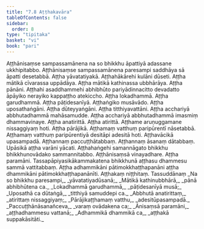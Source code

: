 ```yaml
---
title: "7.8 Aṭṭhakavāra"
tableOfContents: false
sidebar:
  order: 8
type: "tipitaka"
basket: "vi"
book: "pari"
---
```



<DynamicBreadcrumb />

<Division number="328" book="pari" e="ch" v="5" p="243">

<Paragraph number="1552" book="pari">
Aṭṭhānisaṃse sampassamānena na so bhikkhu āpattiyā adassane ukkhipitabbo. Aṭṭhānisaṃse sampassamānena paresampi saddhāya sā āpatti desetabbā. Aṭṭha yāvatatiyakā. Aṭṭhahākārehi kulāni dūseti. Aṭṭha mātikā cīvarassa uppādāya. Aṭṭha mātikā kathinassa ubbhārāya. Aṭṭha pānāni. Aṭṭhahi asaddhammehi abhibhūto pariyādinnacitto devadatto āpāyiko nerayiko kappaṭṭho atekiccho. Aṭṭha lokadhammā. Aṭṭha garudhammā. Aṭṭha pāṭidesanīyā. Aṭṭhaṅgiko musāvādo. Aṭṭha uposathaṅgāni. Aṭṭha dūteyyaṅgāni. Aṭṭha titthiyavattāni. Aṭṭha acchariyā abbhutadhammā mahāsamudde. Aṭṭha acchariyā abbhutadhammā imasmiṃ dhammavinaye. Aṭṭha anatirittā. Aṭṭha atirittā. Aṭṭhame aruṇuggamane nissaggiyaṃ hoti. Aṭṭha pārājikā. Aṭṭhamaṃ vatthuṃ paripūrentī nāsetabbā. Aṭṭhamaṃ vatthuṃ paripūrentiyā desitāpi adesitā hoti. Aṭṭhavācikā upasampadā. Aṭṭhannaṃ paccuṭṭhātabbaṃ. Aṭṭhannaṃ āsanaṃ dātabbaṃ. Upāsikā aṭṭha varāni yācati. Aṭṭhahaṅgehi samannāgato bhikkhu bhikkhunovādako sammannitabbo. Aṭṭhānisaṃsā vinayadhare. Aṭṭha paramāni. Tassapāpiyasikākammakatena bhikkhunā aṭṭhasu dhammesu sammā vattitabbaṃ. Aṭṭha adhammikāni pātimokkhaṭṭhapanāni aṭṭha dhammikāni pātimokkhaṭṭhapanānīti.

</Paragraph>
</Division>

<Paragraph number="1553" type="center" book="pari">
Aṭṭhakaṃ niṭṭhitaṃ.



</Paragraph>

<Paragraph number="1554" type="center" book="pari">
Tassuddānaṃ


</Paragraph>

<Paragraph number="1555" type="verses" book="pari">
_Na so bhikkhu paresampi,_  
_yāvatatiyadūsanā;_  
_Mātikā kathinubbhārā,_  
_pānā abhibhūtena ca._  

</Paragraph>

<Paragraph number="1556" type="verses" book="pari">
_Lokadhammā garudhammā,_  
_pāṭidesanīyā musā;_  
_Uposathā ca dūtaṅgā,_  
_titthiyā samuddepi ca._  

</Paragraph>

<Paragraph number="1557" type="verses" book="pari">
_Abbhutā anatirittaṃ,_  
_atirittaṃ nissaggiyaṃ;_  
_Pārājikaṭṭhamaṃ vatthu,_  
_adesitūpasampadā._  

</Paragraph>

<Paragraph number="1558" type="verses" book="pari">
_Paccuṭṭhānāsanañceva,_  
_varaṃ ovādakena ca;_  
_Ānisaṃsā paramāni,_  
_aṭṭhadhammesu vattanā;_  
_Adhammikā dhammikā ca,_  
_aṭṭhakā suppakāsitāti._
</Paragraph>